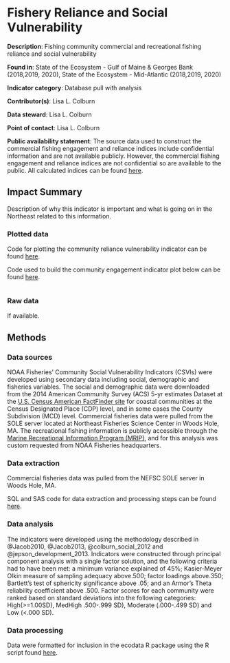 # Fishery Reliance and Social Vulnerability

**Description**: Fishing community commercial and recreational fishing reliance and social vulnerability

**Found in**: State of the Ecosystem - Gulf of Maine & Georges Bank (2018,2019, 2020), State of the Ecosystem - Mid-Atlantic (2018,2019, 2020) 

**Indicator category**: Database pull with analysis

**Contributor(s)**: Lisa L. Colburn
  
**Data steward**: Lisa L. Colburn
  
**Point of contact**: Lisa L. Colburn 
  
**Public availability statement**: The source data used to construct the commercial fishing engagement and reliance indices include confidential information and are not available publicly. However, the commercial fishing engagement and reliance indices are not confidential so are available to the public. All calculated indices can be found [here](https://www.st.nmfs.noaa.gov/humandimensions/social-indicators/map).
  


## Impact Summary

Description of why this indicator is important and what is going on in the Northeast related to this information. 

### Plotted data 

Code for plotting the community reliance vulnerability indicator can be found [here](https://github.com/NOAA-EDAB/tech-doc/tree/master/R/stored_scripts/comm_rel_vuln_plotting.R). 

Code used to build the community engagement indicator plot below can be found [here](https://github.com/NOAA-EDAB/ecodata/blob/master/chunk-scripts/LTL.Rmd-MAB-comm-eng.R). 


```r

```

### Raw data 
If available. 


## Methods


### Data sources
NOAA Fisheries' Community Social Vulnerability Indicators (CSVIs) were developed using secondary data including social, demographic and fisheries variables. The social and demographic data were downloaded from the 2014 American Community Survey (ACS) 5-yr estimates Dataset at the [U.S. Census American FactFinder site](https://www.census.gov/programs-surveys/acs/) for coastal communities at the Census Designated Place (CDP) level, and in some cases the County Subdivision (MCD) level. Commercial fisheries data were pulled from the SOLE server located at Northeast Fisheries Science Center in Woods Hole, MA. The recreational fishing information is publicly accessible through the [Marine Recreational Information Program (MRIP)](https://www.st.nmfs.noaa.gov/recreational-fisheries/MRIP/), and for this analysis was custom requested from NOAA Fisheries headquarters.


### Data extraction 
Commercial fisheries data was pulled from the NEFSC SOLE server in Woods Hole, MA.

SQL and SAS code for data extraction and processing steps can be found [here](https://github.com/NOAA-EDAB/tech-doc/tree/master/R/stored_scripts/comm_rel_vuln_extraction.sql). 



### Data analysis
The indicators were developed using the methodology described in @Jacob2010, @Jacob2013, @colburn_social_2012 and @jepson_development_2013. Indicators were constructed through principal component analysis with a single factor solution, and the following criteria had to have been met: a minimum variance explained of 45%; Kasier-Meyer Olkin measure of sampling adequacy above.500; factor loadings above.350; Bartlett's test of sphericity significance above .05; and an Armor's Theta reliability coefficient above .500. Factor scores for each community were ranked based on standard deviations into the following categories: High(>=1.00SD), MedHigh .500-.999 SD), Moderate (.000-.499 SD) and Low (<.000 SD).

### Data processing

Data were formatted for inclusion in the ecodata R package using the R script found [here](https://raw.githubusercontent.com/NOAA-EDAB/ecodata/master/data-raw/get_engagement_reliance.R).




